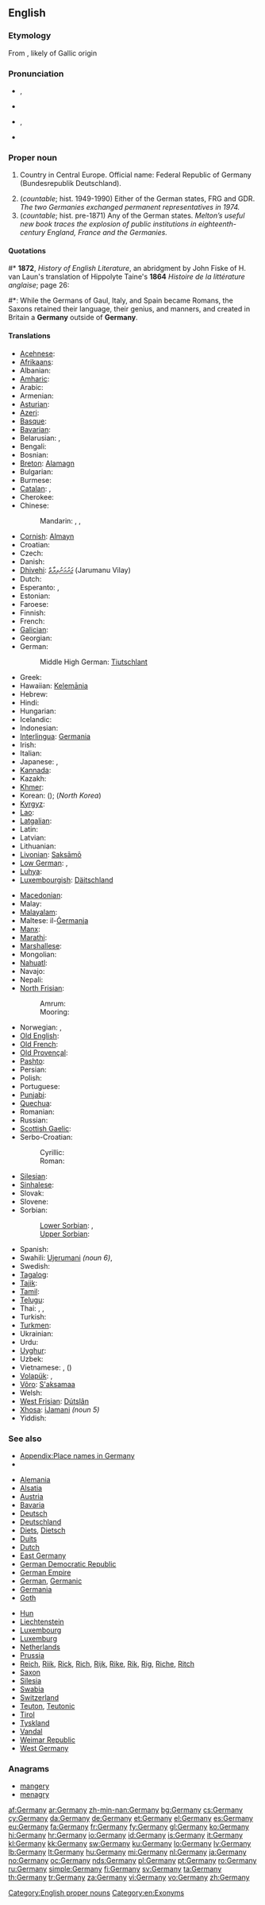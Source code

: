 ==English==
{{wikipedia|mul=names of Germany}}

===Etymology===
From {{etyl|la}} {{term|Germania|lang=la}}, likely of Gallic origin

===Pronunciation===
* {{a|UK}} {{IPA|/ˈdʒɜː.mə.nɪ/}}, {{SAMPA|/"dZ3:m@nI/}}
* {{audio|En-uk-Germany.ogg|Audio (UK)}}
* {{a|US}} {{IPA|/ˈdʒɝ.mə.ni/}}, {{SAMPA|/"dZ3`m@ni/}}
* {{audio|en-us-Germany.ogg|Audio (US)}}

===Proper noun===
{{en-proper noun|German|ies|pl2=Germanys|-}}

# {{uncountable}} Country in Central Europe. Official name: Federal Republic of Germany (Bundesrepublik Deutschland).
# (''countable''; hist. 1949-1990) Either of the German states, FRG and GDR. ''The two Germanies exchanged permanent representatives in 1974.''
# (''countable''; hist. pre-1871) Any of the German states. ''Melton’s useful new book traces the explosion of public institutions in eighteenth-century England, France and the Germanies.''

====Quotations====
#* '''1872''', ''History of English Literature'', an abridgment by John Fiske of H. van Laun's translation of Hippolyte Taine's '''1864''' ''Histoire de la littérature anglaise''; page 26:
#*: While the Germans of Gaul, Italy, and Spain became Romans, the Saxons retained their language, their genius, and manners, and created in Britain a '''Germany''' outside of '''Germany'''.

====Translations====
{{trans-top|Germany}}
* [[Acehnese]]: {{tø|ace|Jeureuman}}
* [[Afrikaans]]: {{t|af|Duitsland}}
* Albanian: {{t|sq|Gjermania}}
* [[Amharic]]: {{t|am|ᎠᏛᏥ|sc=Ethi}}
* Arabic: {{t+|ar|ألمانيا|f|tr='almaanya}}
* Armenian: {{t+|hy|Գերմանիա|tr=Germania}}
* [[Asturian]]: {{t|ast|Alemaña}}
* [[Azeri]]: {{t+|az|Almaniya|xs=Azeri}}
* [[Basque]]: {{t+|eu|Alemania|xs=Basque}}
* [[Bavarian]]: {{tø|bar|Deitschland}}
* Belarusian: {{t|be|Германія|f|tr=Hermánija|xs=Belarusian}}, {{t|be|Нямеччына|f|tr=Njaméččyna|sc=Cyrl}}
* Bengali: {{t-|bn|জার্মানি|tr=jôrmôni}}
* Bosnian: {{t-|bs|Njemačka|f}}
* [[Breton]]: [[Alamagn]]
* Bulgarian: {{t+|bg|Германия|f|tr=Germánija}}
* Burmese: {{t|my|ဂျာမနီနိုင်ငံ|sc=Mymr|xs=Burmese}}
* [[Catalan]]: {{t+|ca|Alemanya|f}}, {{t+|ca|Alemània|f}}
* Cherokee: {{t|chr|ᎠᏛᏥ|sc=Cher}}
* Chinese:
*: Mandarin: {{t-|cmn|德國|sc=Hani}}, {{t-|cmn|德国|tr=Déguó|sc=Hani}}, {{t-|cmn|德意志|tr=Déyìzhì|sc=Hani}}
* [[Cornish]]: [[Almayn]]
* Croatian: {{t+|hr|Njemačka|f|alt=Njèmačkā}}
* Czech: {{t+|cs|Německo|n}}
* Danish: {{t+|da|Tyskland|n}}
* [[Dhivehi]]: [[ޖަރުމަނުވިލާތް]] (Jarumanu Vilay)
* Dutch: {{t+|nl|Duitsland|n}}
* Esperanto: {{t+|eo|Germanio|xs=Esperanto}}, {{t-|eo|Germanujo|xs=Esperanto}}
* Estonian: {{t+|et|Saksamaa}}
* Faroese: {{t-|fo|Týskland|n|xs=Faroese}}
* Finnish: {{t+|fi|Saksa}}
* French: {{t+|fr|Allemagne|f}}
* [[Galician]]: {{t+|gl|Alemaña|f|xs=Galician}}
* Georgian: {{t|ka|გერმანია|tr=germania|sc=Geor}}
* German: {{t+|de|Deutschland|n}}
*: Middle High German: [[Tiutschlant]] {{n}}
* Greek: {{t+|el|Γερμανία|f|tr=Germanía}}
* Hawaiian: [[Kelemānia]]
* Hebrew: {{t|he|גרמניה|f|tr=Germania}}
* Hindi: {{t+|hi|जर्मनी|m|tr=jarmanī|xs=Hindi}}
* Hungarian: {{t+|hu|Németország}}
* Icelandic: {{t+|is|Þýskaland|n}}
* Indonesian: {{t-|id|Jerman|xs=Indonesian}}
* [[Interlingua]]: [[Germania]]
* Irish: {{t-|ga|Gearmáin|f|xs=Irish}}
* Italian: {{t+|it|Germania|f}}
* Japanese: {{t+|ja|ドイツ|tr=Doitsu}}, {{t+|ja|独逸|tr=Doitsu}} {{qualifier|obsolete}}
* [[Kannada]]: {{t-|kn|ಜರ್ಮನಿ|tr=jarmani|sc=Knda|xs=Kannada}}
* Kazakh: {{t|kk|Германия|tr=Germaniya|sc=Cyrl}}
* [[Khmer]]: {{t|km|​អាល្លឺម៉ង់|tr=āleumong|sc=Khmr}}
* Korean: {{t+|ko|독일|tr=Dogil|sc=Hang}} ({{t|ko|獨逸|sc=Hani}}); {{t|ko|도이췰란드|tr=Doichwillandeu|sc=Hang}} (''North Korea'')
* [[Kyrgyz]]: {{t|ky|Германия|tr=Germaniya|sc=Cyrl}}
* [[Lao]]: {{t|lo|ປະເທດເຢັຽລະມັນ|sc=Laoo}}
* [[Latgalian]]: {{tø|ltg|Vuoceja|f}}
* Latin: {{t+|la|Germania|f}}
* Latvian: {{t+|lv|Vācija|f|xs=Latvian}}
* Lithuanian: {{t+|lt|Vokietija|f|xs=Lithuanian}}
* [[Livonian]]: [[Saksāmō]]
* [[Low German]]: {{t|nds|Düütschland|n}}, {{qualifier|Plauttdietsch:}} {{t|nds|Dietschlaund|n}}
* [[Luhya]]: {{tø|luy|Jamani}}
* [[Luxembourgish]]: [[Däitschland]] {{n}}
{{trans-mid}}
* [[Macedonian]]: {{t+|mk|Германија|f|tr=Germánija}}
* Malay: {{t-|ms|Jerman|xs=Malay}}
* [[Malayalam]]: {{t|ml|ജര്മനി|tr=jarmani|sc=Mlym|xs=Malayalam}}
* Maltese: il-[[Ġermanja]] {{f}}
* [[Manx]]: {{t|gv|Giarmaan|f}}
* [[Marathi]]: {{t|mr|जर्मनी|tr=jarmanī|sc=Deva}}
* [[Marshallese]]: {{t|mh|Jāmne}}
* Mongolian: {{t-|mn|Герман|tr=Germán|sc=Cyrl|xs=Mongolian}}
* [[Nahuatl]]: {{t|nah|Teutontlālpan}}
* Navajo: {{tø|nv|Béésh Bichʼahii bikéyah}}
* Nepali: {{t|ne|जर्मनी|tr=jarmanī|sc=Deva}}
* [[North Frisian]]:
*: Amrum: {{tø|frr|Sjiisklun}}
*: Mooring: {{tø|frr|Tjüschlönj}}
* Norwegian: {{t|no|Tyskland}}, {{t|no|Føderale Republikken Tyskland}}
* [[Old English]]: {{t-|ang|Þeodiscland|n|alt=Þēodiscland|xs=Old English}}
* [[Old French]]: {{tø|fro|Alemaigne|f}}
* [[Old Provençal]]: {{tø|pro|Alamagna}}
* [[Pashto]]: {{t|ps|آلمان|tr=Âlmân|sc=ps-Arab}}
* Persian: {{t+|fa|آلمان|tr=Âlmân|xs=Persian}}
* Polish: {{t+|pl|Niemcy|f|p}}
* Portuguese: {{t+|pt|Alemanha|f}}
* [[Punjabi]]: {{t|pa|ਜਰਮਨੀ|tr=jarmanī|sc=Guru}}
* [[Quechua]]: {{t-|qu|Alimanya|xs=Quechua}}
* Romanian: {{t+|ro|Germania|f}}
* Russian: {{t+|ru|Германия|f|tr=Germánija}}
* [[Scottish Gaelic]]: {{t|gd|Gearmailt|f}}
* Serbo-Croatian:
*: Cyrillic: {{t|sh|Немачка|f|sc=Cyrl}}
*: Roman: {{t|sh|Nemačka|f}}
* [[Silesian]]: {{tø|szl|Mjymcy}}
* [[Sinhalese]]: {{t|si|ජර්මනිය|tr=jarmaniya|sc=Sinh}}
* Slovak: {{t|sk|Nemecko|n}}
* Slovene: {{t+|sl|Nemčija|f}}
* Sorbian:
*: [[Lower Sorbian]]: {{tø|dsb|Nimska|f}}, {{tø|dsb|Nimce|p}}
*: [[Upper Sorbian]]: {{t|hsb|Němska|f}}
* Spanish: {{t+|es|Alemania|f}}
* Swahili: [[Ujerumani]] ''(noun 6)'', {{t+|sw|Ujerumani|xs=Swahili}}
* Swedish: {{t+|sv|Tyskland}}
* [[Tagalog]]: {{t|tl|Alemanya}}
* [[Tajik]]: {{t|tg|Олмон|tr=Olmon|sc=Cyrl}}
* [[Tamil]]: {{t|ta|ஜர்மனி|tr=jarmani|xs=Tamil}}
* [[Telugu]]: {{t|te|జర్మని|tr=jarmani}}
* Thai: {{t|th|ประเทศเยอรมัน|tr=bpràtêt yerráman}}, {{t|th|เยอรมนี|tr=yerromnee}}, {{t|th|เยอรมัน|tr=yerráman}}
* Turkish: {{t+|tr|Almanya}}
* [[Turkmen]]: {{t|tk|Germaniýa}}
* Ukrainian: {{t+|uk|Німеччина|f|tr=Niméččyna|xs=Ukrainian}}
* Urdu: {{t|ur|جرمنی|m|tr=jarmanī|sc=ur-Arab}}
* [[Uyghur]]: {{t-|ug|گېرمانىيە|tr=gérmaniye|sc=ug-Arab|xs=Uyghur}}
* Uzbek: {{t|uz|Olmoniya}}
* Vietnamese: {{t|vi|nước Đức|xs=Vietnamese}}, {{t+|vi|Đức|xs=Vietnamese}} ({{t-|vi|德|sc=Hani|xs=Vietnamese}})
* [[Volapük]]: {{t|vo|Deutän}}, {{qualifier|obsolete}} {{t|vo|Deut}}
* [[Võro]]: [[S'aksamaa]]
* Welsh: {{t+|cy|Almaen|f|xs=Welsh}}
* [[West Frisian]]: [[Dútslân]] {{n}}
* [[Xhosa]]: [[iJamani]] ''(noun 5)''
* Yiddish: {{t|yi|דײַטשלאַנד|n|tr=Daytshland, Dajtschland|sc=Hebr|xs=Yiddish}}
{{trans-bottom}}

===See also===
* [[Appendix:Place names in Germany]]
* {{list|en|countries of Europe}}
{{top2}}
* [[Alemania]]
* [[Alsace|Alsatia]]
* [[Austria]]
* [[Bavaria]]
* [[Deutsch]]
* [[Deutschland]]
* [[Diets]], [[Dietsch]]
* [[Duits]]
* [[Dutch]]
* [[East Germany]]
* [[German Democratic Republic]]
* [[German Empire]]
* [[German]], [[Germanic]]
* [[Germania]]
* [[Goth]]
{{mid2}}
* [[Hun]]
* [[Liechtenstein]]
* [[Luxembourg]]
* [[Luxemburg]]
* [[Netherlands]]
* [[Prussia]]
* [[Reich]], [[Riik]], [[Rick]], [[Rich]], [[Rijk]], [[Rike]], [[Rik]], [[Rig]], [[Riche]], [[Ritch]]
* [[Saxon]]
* [[Silesia]]
* [[Swabia]]
* [[Switzerland]]
* [[Teuton]], [[Teutonic]]
* [[Tirol]]
* [[Tyskland]]
* [[Vandal]]
* [[Weimar Republic]]
* [[West Germany]]
{{bottom}}

===Anagrams===
* [[mangery#English|mangery]]
* [[menagry#English|menagry]]

[[Category:English proper nouns]]
[[Category:en:Exonyms]]
[[Category:en:Germany| ]]

[[af:Germany]]
[[ar:Germany]]
[[zh-min-nan:Germany]]
[[bg:Germany]]
[[cs:Germany]]
[[cy:Germany]]
[[da:Germany]]
[[de:Germany]]
[[et:Germany]]
[[el:Germany]]
[[es:Germany]]
[[eu:Germany]]
[[fa:Germany]]
[[fr:Germany]]
[[fy:Germany]]
[[gl:Germany]]
[[ko:Germany]]
[[hi:Germany]]
[[hr:Germany]]
[[io:Germany]]
[[id:Germany]]
[[is:Germany]]
[[it:Germany]]
[[kl:Germany]]
[[kk:Germany]]
[[sw:Germany]]
[[ku:Germany]]
[[lo:Germany]]
[[lv:Germany]]
[[lb:Germany]]
[[lt:Germany]]
[[hu:Germany]]
[[mi:Germany]]
[[nl:Germany]]
[[ja:Germany]]
[[no:Germany]]
[[oc:Germany]]
[[nds:Germany]]
[[pl:Germany]]
[[pt:Germany]]
[[ro:Germany]]
[[ru:Germany]]
[[simple:Germany]]
[[fi:Germany]]
[[sv:Germany]]
[[ta:Germany]]
[[th:Germany]]
[[tr:Germany]]
[[za:Germany]]
[[vi:Germany]]
[[vo:Germany]]
[[zh:Germany]]